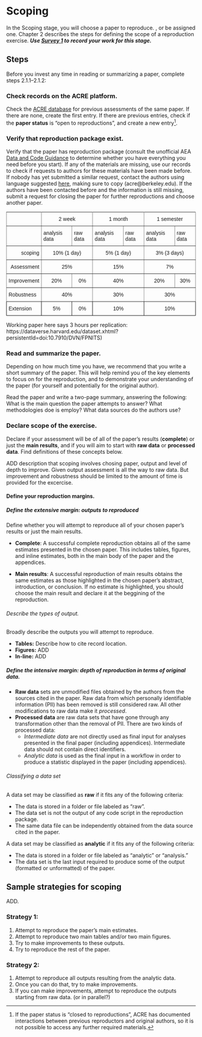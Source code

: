 # Scoping

In the Scoping stage, you will choose a paper to reproduce. , or be assigned one. Chapter 2 describes the steps for defining the scope of a reproduction exercise. ***Use [Survey 1](https://berkeley.qualtrics.com/jfe/form/SV_3UWe5xu3qjeh0c5) to record your work for this stage.***

## Steps

Before you invest any time in reading or summarizing a paper, complete steps 2.1.1–2.1.2: 

### Check records on the ACRE platform. {#check-acre}

Check the [ACRE database](ADD LINK) for previous assessments of the same paper. If there are none, create the first entry. If there are previous entries, check if the **paper status** is “open to reproductions”, and create a new entry^[If the paper status is "closed to reproductions", ACRE has documented interactions between previous reproductors and original authors, so it is not possible to access any further required materials.].   

### Verify that reproduction package exist.  {#verify-rep-mat}

Verify that the paper has reproduction package (consult the unofficial AEA [Data and Code Guidance](https://social-science-data-editors.github.io/guidance/Verification_guidance.html) to determine whether you have everything you need before you start). If any of the materials are missing, use our records to check if requests to authors for these materials have been made before. If nobody has yet submitted a similar request, contact the authors using language suggested [here](LINK), making sure to copy (acre@berkeley.edu). If the authors have been contacted before and the information is still missing, submit a request for closing the paper for further reproductions and choose another paper.

<!--  
### Advise on scoping for different course length

2-week courses should not try to improve reproducibility from raw data
-->

<style type="text/css">
.tg  {border-collapse:collapse;border-spacing:0;}
.tg td{font-family:Arial, sans-serif;font-size:14px;padding:10px 5px;border-style:solid;border-width:1px;overflow:hidden;word-break:normal;border-color:black;}
.tg th{font-family:Arial, sans-serif;font-size:14px;font-weight:normal;padding:10px 5px;border-style:solid;border-width:1px;overflow:hidden;word-break:normal;border-color:black;}
.tg .tg-baqh{text-align:center;vertical-align:top}
.tg .tg-c3ow{border-color:inherit;text-align:center;vertical-align:top}
.tg .tg-0pky{border-color:inherit;text-align:left;vertical-align:top}
.tg .tg-dvpl{border-color:inherit;text-align:right;vertical-align:top}
.tg .tg-0lax{text-align:left;vertical-align:top}
</style>
<table class="tg">
  <tr>
    <th class="tg-0pky"></th>
    <th class="tg-c3ow" colspan="2">2 week</th>
    <th class="tg-c3ow" colspan="2">1 month</th>
    <th class="tg-c3ow" colspan="2">1 semester</th>
  </tr>
  <tr>
    <td class="tg-0pky"></td>
    <td class="tg-0pky">analysis data</td>
    <td class="tg-0pky">raw data</td>
    <td class="tg-0pky">analysis data</td>
    <td class="tg-0pky">raw data</td>
    <td class="tg-0pky">analysis data</td>
    <td class="tg-0pky">raw data</td>
  </tr>
  <tr>
    <td class="tg-dvpl">scoping</td>
    <td class="tg-c3ow" colspan="2">10% (1 day)</td>
    <td class="tg-c3ow" colspan="2">5% (1 day)</td>
    <td class="tg-c3ow" colspan="2">3% (3 days)</td>
  </tr>
  <tr>
    <td class="tg-dvpl">Assessment</td>
    <td class="tg-c3ow" colspan="2">25%</td>
    <td class="tg-c3ow" colspan="2">15%</td>
    <td class="tg-c3ow" colspan="2">7%</td>
  </tr>
  <tr>
    <td class="tg-0pky">Improvement</td>
    <td class="tg-c3ow">20%</td>
    <td class="tg-c3ow">0%</td>
    <td class="tg-c3ow" colspan="2">40%</td>
    <td class="tg-c3ow">20%</td>
    <td class="tg-c3ow">30%</td>
  </tr>
  <tr>
    <td class="tg-0pky">Robustness</td>
    <td class="tg-c3ow" colspan="2">40%</td>
    <td class="tg-c3ow" colspan="2">30%</td>
    <td class="tg-c3ow" colspan="2">30%</td>
  </tr>
  <tr>
    <td class="tg-0lax">Extension</td>
    <td class="tg-baqh">5%</td>
    <td class="tg-baqh">0%</td>
    <td class="tg-baqh" colspan="2">10%</td>
    <td class="tg-baqh" colspan="2">10%</td>
  </tr>
</table>

Working paper here says 3 hours per replication: https://dataverse.harvard.edu/dataset.xhtml?persistentId=doi:10.7910/DVN/FPNITS)


### Read and summarize the paper. {#read-sum}

Depending on how much time you have, we recommend that you write a short summary of the paper. This will help remind you of the key elements to focus on for the reproduction, and to demonstrate your understanding of the paper (for yourself and potentially for the original author).

Read the paper and write a two-page summary, answering the following: What is the main question the paper attempts to answer? What methodologies doe is employ? What data sources do the authors use?

### Declare scope of the exercise.

Declare if your assessment will be of all of the paper’s results (**complete**) or just the **main results**, and if you will aim to start with **raw data** or **processed data**. Find definitions of these concepts below. 

ADD description that scoping involves chosing paper, output and level of depth to improve. Given output assessment is all the way to raw data. But improvement and robustness should be limited to the amount of time is provided for the excercise.  


#### Define your reproduction margins.

##### Define the *extensive margin*: outputs to reproduced {#outputs}  

Define whether you will attempt to reproduce all of your chosen paper’s results or just the main results.    

- **Complete**: A successful complete reproduction obtains all of the same estimates presented in the chosen paper. This includes tables, figures, and inline estimates, both in the main body of the paper and the appendices.  
  
- **Main results**: A successful reproduction of main results obtains the same estimates as those highlighted in the chosen paper’s abstract, introduction, or conclusion. If no estimate is highlighted, you should choose the main result and declare it at the beggining of the reproduction.  

###### Describe the types of output.   

Broadly describe the outputs you will attempt to reproduce.

  - **Tables:** Describe how to cite record location. 
  - **Figures:**  ADD   
  - **In-line:**  ADD    


##### Define the *intensive margin*: depth of reproduction in terms of original data. {#intensive}

 - **Raw data** sets are unmodified files obtained by the authors from the sources cited in the paper. Raw data from which personally identifiable information (PII) has been removed is still considered raw. All other modifications to raw data make it *processed*.  
 - **Processed data** are raw data sets that have gone through any transformation other than the removal of PII. There are two kinds of processed data:  
      - *Intermediate data* are not directly used as final input for analyses presented in the final paper (including appendices). Intermediate data should not contain direct identifiers.  
      - *Analytic data* is used as the final input in a workflow in order to produce a statistic displayed in the paper (including appendices).  

###### Classifying a data set
A data set may be classified as **raw** if it fits any of the following criteria:    

 - The data is stored in a folder or file labeled as “raw”.  
 - The data set is not the output of any code script in the reproduction package.    
 - The same data file can be independently obtained from the data source cited in the paper.  

A data set may be classified as **analytic** if it fits any of the following criteria:   

 - The data is stored in a folder or file labeled as “analytic” or “analysis.”
 - The data set is the last input required to produce some of the output (formatted or unformatted) of the paper.
  


## Sample strategies for scoping  

ADD. 

### Strategy 1: 

1. Attempt to reproduce the paper’s main estimates.
2. Attempt to reproduce two main tables and/or two main figures.
3. Try to make improvements to these outputs. 
4. Try to reproduce the rest of the paper.
   

### Strategy 2:  

1. Attempt to reproduce all outputs resulting from the analytic data.
2. Once you can do that,  try to make improvements.
3. If you can make improvements, attempt to reproduce the outputs starting from raw data. (or in parallel?)
 
 
 
